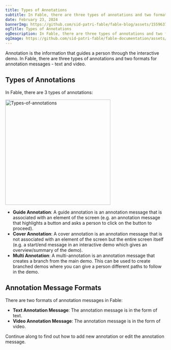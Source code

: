 ```yaml
---
title: Types of Annotations
subtitle: In Fable, there are three types of annotations and two formats for annotation messages - text and video.
date: February 23, 2024
bannerImg: https://github.com/sid-patri-fable/fable-blog/assets/155963795/fe84d566-41fe-4571-96e0-dcd47a4af035
ogTitle: Types of Annotations
ogDescription: In Fable, there are three types of annotations and two formats for annotation messages - text and video.
ogImage: https://github.com/sid-patri-fable/fable-documentation/assets/155963795/b4e5b310-ef91-4b56-b2f6-6420de9d7fe1
---
```

Annotation is the information that guides a person through the interactive demo. In Fable, there are three types of annotations and two formats for annotation messages - text and video.

## Types of Annotations

In Fable, there are 3 types of annotations:

<img width="330" alt="Types-of-annotations" src="https://github.com/sid-patri-fable/fable-documentation/assets/155963795/819bb50d-b71d-491b-b6dc-e8079284eddc"></img>

- **Guide Annotation**: A guide annotation is an annotation message that is associated with an element of the screen (e.g. an annotation message that highlights a button and asks a person to click on the button to proceed).
- **Cover Annotation**: A cover annotation is an annotation message that is not associated with an element of the screen but the entire screen itself (e.g. a start/end message in an interactive demo which gives an overview/summary of the demo).
- **Multi Annotation**: A multi-annotation is an annotation message that creates a branch from the main demo. This can be used to create branched demos where you can give a person different paths to follow in the demo.

## Annotation Message Formats

There are two formats of annotation messages in Fable:

- **Text Annotation Message**: The annotation message is in the form of text.
- **Video Annotation Message**: The annotation message is in the form of video.

Continue along to find out how to add new annotation or edit the annotation message.
